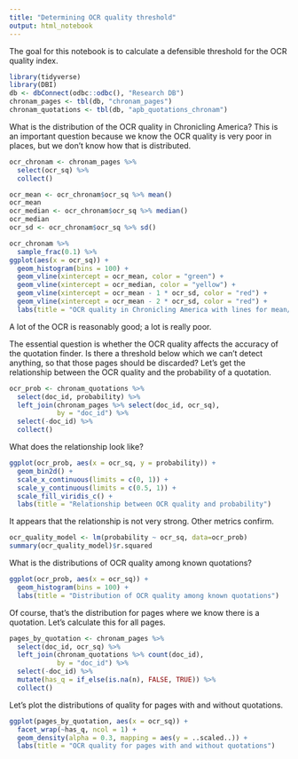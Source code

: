 ```yaml
---
title: "Determining OCR quality threshold"
output: html_notebook
---
```


The goal for this notebook is to calculate a defensible threshold for the OCR quality index.

```r
library(tidyverse)
library(DBI)
db <- dbConnect(odbc::odbc(), "Research DB")
chronam_pages <- tbl(db, "chronam_pages")
chronam_quotations <- tbl(db, "apb_quotations_chronam")
```

What is the distribution of the OCR quality in Chronicling America? This is an important question because we know the OCR quality is very poor in places, but we don't know how that is distributed.

```r
ocr_chronam <- chronam_pages %>% 
  select(ocr_sq) %>% 
  collect()

ocr_mean <- ocr_chronam$ocr_sq %>% mean()
ocr_mean
ocr_median <- ocr_chronam$ocr_sq %>% median()
ocr_median
ocr_sd <- ocr_chronam$ocr_sq %>% sd()

ocr_chronam %>% 
  sample_frac(0.1) %>% 
ggplot(aes(x = ocr_sq)) + 
  geom_histogram(bins = 100) +
  geom_vline(xintercept = ocr_mean, color = "green") +
  geom_vline(xintercept = ocr_median, color = "yellow") +
  geom_vline(xintercept = ocr_mean - 1 * ocr_sd, color = "red") +
  geom_vline(xintercept = ocr_mean - 2 * ocr_sd, color = "red") +
  labs(title = "OCR quality in Chronicling America with lines for mean/median and sd")
```

A lot of the OCR is reasonably good; a lot is really poor. 

The essential question is whether the OCR quality affects the accuracy of the quotation finder. Is there a threshold below which we can't detect anything, so that those pages should be discarded? Let's get the relationship between the OCR quality and the probability of a quotation.

```r
ocr_prob <- chronam_quotations %>% 
  select(doc_id, probability) %>% 
  left_join(chronam_pages %>% select(doc_id, ocr_sq),
            by = "doc_id") %>% 
  select(-doc_id) %>% 
  collect()
```

What does the relationship look like?

```r
ggplot(ocr_prob, aes(x = ocr_sq, y = probability)) +
  geom_bin2d() +
  scale_x_continuous(limits = c(0, 1)) +
  scale_y_continuous(limits = c(0.5, 1)) +
  scale_fill_viridis_c() +
  labs(title = "Relationship between OCR quality and probability")
```

It appears that the relationship is not very strong. Other metrics confirm.

```r
ocr_quality_model <- lm(probability ~ ocr_sq, data=ocr_prob)
summary(ocr_quality_model)$r.squared 
```

What is the distributions of OCR quality among known quotations?

```r
ggplot(ocr_prob, aes(x = ocr_sq)) +
  geom_histogram(bins = 100) +
  labs(title = "Distribution of OCR quality among known quotations")
```

Of course, that's the distribution for pages where we know there is a quotation. Let's calculate this for all pages.

```r
pages_by_quotation <- chronam_pages %>% 
  select(doc_id, ocr_sq) %>% 
  left_join(chronam_quotations %>% count(doc_id),
            by = "doc_id") %>% 
  select(-doc_id) %>% 
  mutate(has_q = if_else(is.na(n), FALSE, TRUE)) %>% 
  collect()
```

Let's plot the distributions of quality for pages with and without quotations.

```r
ggplot(pages_by_quotation, aes(x = ocr_sq)) +
  facet_wrap(~has_q, ncol = 1) +
  geom_density(alpha = 0.3, mapping = aes(y = ..scaled..)) +
  labs(title = "OCR quality for pages with and without quotations")
```
